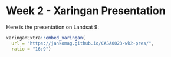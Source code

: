 # Week 2 - Xaringan Presentation

Here is the presentation on Landsat 9:

```r
xaringanExtra::embed_xaringan(
  url = "https://jankomag.github.io/CASA0023-wk2-pres/",
  ratio = "16:9")
```
